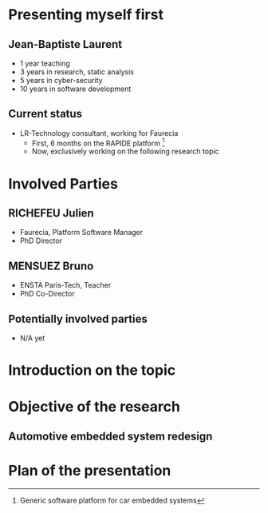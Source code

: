 # Presenting myself first


## Jean-Baptiste Laurent
* 1 year teaching
* 3 years in research, static analysis
* 5 years in cyber-security
* 10 years in software development

## Current status
* LR-Technology consultant, working for Faurecia
  * First, 6 months on the RAPIDE platform [^RAPIDE]
  * Now, exclusively working on the following research topic

# Involved Parties

## RICHEFEU Julien
  * Faurecia, Platform Software Manager
  * PhD Director

## MENSUEZ Bruno
  * ENSTA Paris-Tech, Teacher
  * PhD Co-Director

## Potentially involved parties
* N/A yet

# Introduction on the topic

# Objective of the research

## Automotive embedded system redesign

# Plan of the presentation

<!-- AUTO GENERATED TOC HERE -->


[^RAPIDE]: Generic software platform for car embedded systems
